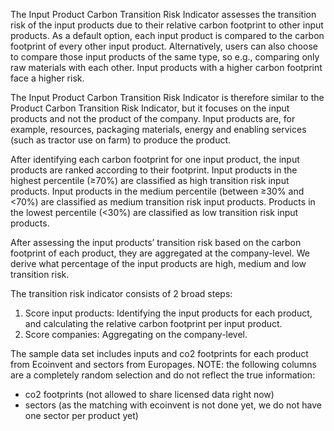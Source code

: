 The Input Product Carbon Transition Risk Indicator assesses the transition risk
of the input products due to their relative carbon footprint to other input
products. As a default option, each input product is compared to the carbon
footprint of every other input product. Alternatively, users can also choose to
compare those input products of the same type, so e.g., comparing only raw
materials with each other. Input products with a higher carbon footprint face a
higher risk.

The Input Product Carbon Transition Risk Indicator is therefore similar to the
Product Carbon Transition Risk Indicator, but it focuses on the input products
and not the product of the company. Input products are, for example, resources,
packaging materials, energy and enabling services (such as tractor use on farm)
to produce the product.

After identifying each carbon footprint for one input product, the input
products are ranked according to their footprint. Input products in the highest
percentile (≥70%) are classified as high transition risk input products. Input
products in the medium percentile (between ≥30% and <70%) are classified as
medium transition risk input products. Products in the lowest percentile (<30%)
are classified as low transition risk input products.

After assessing the input products' transition risk based on the carbon
footprint of each product, they are aggregated at the company-level. We derive
what percentage of the input products are high, medium and low transition risk.

The transition risk indicator consists of 2 broad steps:

1. Score input products: Identifying the input products for each product, and
calculating the relative carbon footprint per input product. 
2. Score companies: Aggregating on the company-level.


The sample data set includes inputs and co2 footprints for each product from
Ecoinvent and sectors from Europages. NOTE: the following columns are a
completely random selection and do not reflect the true information:

- co2 footprints (not allowed to share licensed data right now)
- sectors (as the matching with ecoinvent is not done yet, we do not have one sector per product yet)
